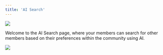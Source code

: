 ```yaml
---
title: 'AI Search'
---
```

![](/images/AI-Search.png)

Welcome to the AI Search page, where your members can search for other members based on their preferences within the community using AI.

![](/images/AI-Search-Toggle.png)